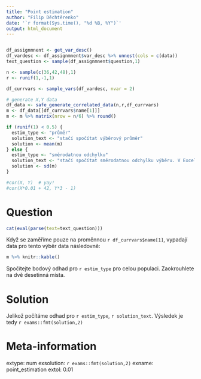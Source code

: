 ```yaml
---
title: "Point estimation"
author: "Filip Děchtěrenko"
date: '`r format(Sys.time(), "%d %B, %Y")`'
output: html_document
---
```


```r

```


```r

df_assignmnent <- get_var_desc()
df_vardesc <- df_assignmnent$var_desc %>% unnest(cols = c(data))
text_question <- sample(df_assignmnent$question,1)

n <- sample(c(36,42,48),1)
r <- runif(1,-1,1)

df_currvars <- sample_vars(df_vardesc, nvar = 2)

# generate X,Y data
df_data <- safe_generate_correlated_data(n,r,df_currvars)
m <- df_data[[df_currvars$name[1]]] 
m <- m %>% matrix(nrow = n/6) %>% round()

if (runif(1) < 0.5) {
  estim_type <- "průměr"
  solution_text <- "stačí spočítat výběrový průměr"
  solution <- mean(m)
} else {
  estim_type <- "směrodatnou odchylku"
  solution_text <- "stačí spočítat směrodatnou odchylku výběru. V Excelu jde o funkci SMODCH.VÝBĚR.S."
  solution <- sd(m)
}

#cor(X, Y)  # yay!
#cor(X*0.01 + 42, Y*3 - 1) 
```



Question
========
```r
cat(eval(parse(text=text_question)))
```

Když se zaměříme pouze na proměnnou `r df_currvars$name[1]`, vypadají data pro tento výběr data následovně:

```r
m %>% knitr::kable()

```

Spočítejte bodový odhad pro `r estim_type` pro celou populaci. Zaokrouhlete na dvě desetinná místa.

Solution
========
Jelikož počítáme odhad pro `r estim_type`, `r solution_text`. Výsledek je tedy `r exams::fmt(solution,2)`


Meta-information
================
extype: num
exsolution: `r exams::fmt(solution,2)`
exname: point_estimation
extol: 0.01